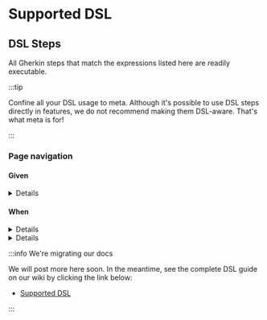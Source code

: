 # Supported DSL

## DSL Steps

All Gherkin steps that match the expressions listed here are readily executable.

:::tip

Confine all your DSL usage to meta. Although it's possible to use DSL steps directly in features, we do not recommend making them DSL-aware. That's what meta is for!

:::

### Page navigation

#### Given

<a name="the-page-url-is-url" />
<details style={{ backgroundColor: '#FFFFFF00' }}>
<summary>the <code>&lt;page&gt;</code> url is "<code>&lt;url&gt;</code>"</summary>
Creates a new scope for the given page and binds the URL to it. Later steps can then navigate to the page by name.
<ul>
<li><code>&lt;page&gt;</code> = the name of the page</li>
<li><code>&lt;url&gt;</code> = the page URL (can be a <a href="https://github.com/gwen-interpreter/gwen/wiki/Doc-Strings">DocString</a>)</li>
</ul>
<details>
<summary>Example usage</summary>
<pre>
Given the todo page url is "https://todomvc.com/examples/react"
</pre>
<ul>
<li><code>&lt;page&gt;</code> = todo page</li>
<li><code>&lt;url&gt;</code> = https://todomvc.com/examples/react</li>
</ul>
<pre>
When I navigate to the todo page
</pre>
<ul>
<li><code>&lt;page&gt;</code> = todo page</li>
</ul>
</details>
<a href="#the-page-url-is-url">Link</a>
&nbsp; &nbsp; Since v<a href="https://github.com/gwen-interpreter/gwen-web/releases/tag/v2.41.0">2.41.0</a>
</details>

#### When

<a name="i-navigate-to-url" />
<details style={{ backgroundColor: '#FFFFFF00' }}>
<summary>I navigate to "<code>&lt;url&gt;</code>"</summary>
Navigates the browser to the given URL. Starts a new browser window if one is not open. 
<ul>
<li><code>&lt;url&gt;</code> = the URL to navigate to (can be a <a href="https://github.com/gwen-interpreter/gwen/wiki/Doc-Strings">DocString</a>)</li>
</ul>
<details>
<summary>Example usage</summary>
<pre>
When I navigate to "https://todomvc.com/examples/react"
</pre>
<ul>
<li><code>&lt;url&gt;</code> = https://todomvc.com/examples/react</li>
</ul>
</details>
<a href="#i-navigate-to-url">Link</a>
&nbsp; &nbsp; Since v<a href="https://github.com/gwen-interpreter/gwen-web/releases/tag/v1.0.0">1.0.0</a>
</details>

<a name="i-navigate-to-the-page" />
<details style={{ backgroundColor: '#FFFFFF00' }}>
<summary>I navigate to the <code>&lt;page&gt;</code></summary>
Navigates the browser to the URL bound to given page name and makes it the currently active scope. Starts a new browser window if one is not open. 
<ul>
<li><code>&lt;page&gt;</code> = the name of the page to navigate to</li>
</ul>
<details>
<summary>Example usage</summary>
<pre>
Given the todo page url is "https://todomvc.com/examples/react"
</pre>
<ul>
<li><code>&lt;page&gt;</code> = todo page</li>
<li><code>&lt;url&gt;</code> = https://todomvc.com/examples/react</li>
</ul>
<pre>
When I navigate to the todo page
</pre>
<ul>
<li><code>&lt;page&gt;</code> = todo page</li>
</ul>
</details>
<a href="#i-navigate-to-the-page">Link</a>
&nbsp; &nbsp; Since v<a href="https://github.com/gwen-interpreter/gwen-web/releases/tag/v1.0.0">1.0.0</a>
</details>

:::info We're migrating our docs

We will post more here soon. In the meantime, see the complete DSL guide on our wiki by clicking the link below:

- [Supported DSL](https://github.com/gwen-interpreter/gwen-web/wiki/Supported-DSL)

:::
